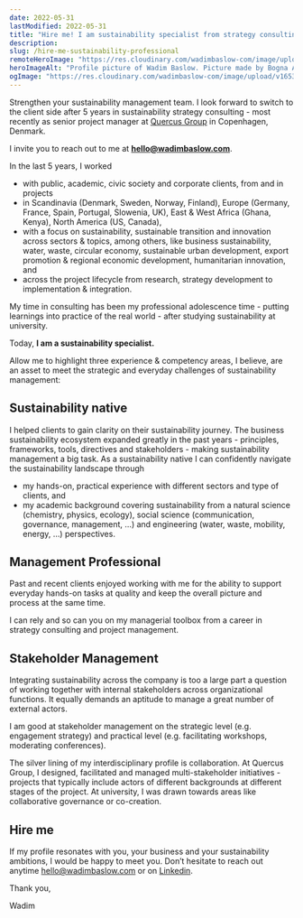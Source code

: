 ```yaml
---
date: 2022-05-31
lastModified: 2022-05-31
title: "Hire me! I am sustainability specialist from strategy consulting"
description:
slug: /hire-me-sustainability-professional
remoteHeroImage: "https://res.cloudinary.com/wadimbaslow-com/image/upload/v1653910872/hire-me_vi20m1.jpg"
heroImageAlt: "Profile picture of Wadim Baslow. Picture made by Bogna Anna Gebalska."
ogImage: "https://res.cloudinary.com/wadimbaslow-com/image/upload/v1653910026/hire-me_ayz7vd.jpg"
---
```


Strengthen your sustainability management team. I look forward to switch to the client side after 5 years in sustainability strategy consulting - most recently as senior project manager at [Quercus Group](https://quercus-group.com/) in Copenhagen, Denmark.

I invite you to reach out to me at **hello@wadimbaslow.com**.

In the last 5 years, I worked

- with public, academic, civic society and corporate clients, from and in projects
- in Scandinavia (Denmark, Sweden, Norway, Finland), Europe (Germany, France, Spain, Portugal, Slowenia, UK), East & West Africa (Ghana, Kenya), North America (US, Canada),
- with a focus on sustainability, sustainable transition and innovation across sectors & topics, among others, like business sustainability, water, waste, circular economy, sustainable urban development, export promotion & regional economic development, humanitarian innovation, and
- across the project lifecycle from research, strategy development to implementation & integration.

My time in consulting has been my professional adolescence time - putting learnings into practice of the real world - after studying sustainability at university.

Today, **I am a sustainability specialist.**

Allow me to highlight three experience & competency areas, I believe, are an asset to meet the strategic and everyday challenges of sustainability management:

## Sustainability native

I helped clients to gain clarity on their sustainability journey. The business sustainability ecosystem expanded greatly in the past years - principles, frameworks, tools, directives and stakeholders - making sustainability management a big task. As a sustainability native I can confidently navigate the sustainability landscape through

- my hands-on, practical experience with different sectors and type of clients, and
- my academic background covering sustainability from a natural science (chemistry, physics, ecology), social science (communication, governance, management, …) and engineering (water, waste, mobility, energy, …) perspectives.

## Management Professional

Past and recent clients enjoyed working with me for the ability to support everyday hands-on tasks at quality and keep the overall picture and process at the same time.

I can rely and so can you on my managerial toolbox from a career in strategy consulting and project management.

## Stakeholder Management

Integrating sustainability across the company is too a large part a question of working together with internal stakeholders across organizational functions. It equally demands an aptitude to manage a great number of external actors.

I am good at stakeholder management on the strategic level (e.g. engagement strategy) and practical level (e.g. facilitating workshops, moderating conferences).

The silver lining of my interdisciplinary profile is collaboration. At Quercus Group, I designed, facilitated and managed multi-stakeholder initiatives - projects that typically include actors of different backgrounds at different stages of the project. At university, I was drawn towards areas like collaborative governance or co-creation.

## Hire me

If my profile resonates with you, your business and your sustainability ambitions, I would be happy to meet you. Don’t hesitate to reach out anytime hello@wadimbaslow.com or on [Linkedin](https://www.linkedin.com/in/wbaslow/).

Thank you,

Wadim
